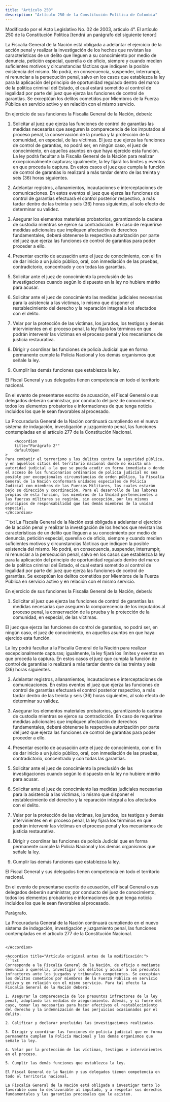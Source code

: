 ```yaml
---
title: "Artículo 250"
description: "Artículo 250 de la Constitución Política de Colombia"
---
```


<Warning>Modificado por el Acto Legislativo No. 02 de 2003, artículo 4°. El artículo 250 de la Constitución Política [tendrá un parágrafo del siguiente tenor:]</Warning>

La Fiscalía General de la Nación está obligada a adelantar el ejercicio de la acción penal y realizar la investigación de los hechos que revistan las características de un delito que lleguen a su conocimiento por medio de denuncia, petición especial, querella o de oficio, siempre y cuando medien suficientes motivos y circunstancias fácticas que indiquen la posible existencia del mismo. No podrá, en consecuencia, suspender, interrumpir, ni renunciar a la persecución penal, salvo en los casos que establezca la ley para la aplicación del principio de oportunidad regulado dentro del marco de la política criminal del Estado, el cual estará sometido al control de legalidad por parte del juez que ejerza las funciones de control de garantías. Se exceptúan los delitos cometidos por Miembros de la Fuerza Pública en servicio activo y en relación con el mismo servicio.

En ejercicio de sus funciones la Fiscalía General de la Nación, deberá: 

1. Solicitar al juez que ejerza las funciones de control de garantías las medidas necesarias que aseguren la comparecencia de los imputados al proceso penal, la conservación de la prueba y la protección de la comunidad, en especial, de las víctimas. El juez que ejerza las funciones de control de garantías, no podrá ser, en ningún caso, el juez de conocimiento, en aquellos asuntos en que haya ejercido esta función. La ley podrá facultar a la Fiscalía General de la Nación para realizar excepcionalmente capturas; igualmente, la ley fijará los límites y eventos en que proceda la captura. En estos casos el juez que cumpla la función de control de garantías lo realizará a más tardar dentro de las treinta y seis (36) horas siguientes.

2. Adelantar registros, allanamientos, incautaciones e interceptaciones de comunicaciones. En estos eventos el juez que ejerza las funciones de control de garantías efectuará el control posterior respectivo, a más tardar dentro de las treinta y seis (36) horas siguientes, al solo efecto de determinar su validez. 

3. Asegurar los elementos materiales probatorios, garantizando la cadena de custodia mientras se ejerce su contradicción. En caso de requerirse medidas adicionales que impliquen afectación de derechos fundamentales, deberá obtenerse la respectiva autorización por parte del juez que ejerza las funciones de control de garantías para poder proceder a ello. 

4. Presentar escrito de acusación ante el juez de conocimiento, con el fin de dar inicio a un juicio público, oral, con inmediación de las pruebas, contradictorio, concentrado y con todas las garantías. 

5. Solicitar ante el juez de conocimiento la preclusión de las investigaciones cuando según lo dispuesto en la ley no hubiere mérito para acusar. 

6. Solicitar ante el juez de conocimiento las medidas judiciales necesarias para la asistencia a las víctimas, lo mismo que disponer el restablecimiento del derecho y la reparación integral a los afectados con el delito. 

7. Velar por la protección de las víctimas, los jurados, los testigos y demás intervinientes en el proceso penal, la ley fijará los términos en que podrán intervenir las víctimas en el proceso penal y los mecanismos de justicia restaurativa.

8. Dirigir y coordinar las funciones de policía Judicial que en forma permanente cumple la Policía Nacional y los demás organismos que señale la ley. 

9. Cumplir las demás funciones que establezca la ley. 

El Fiscal General y sus delegados tienen competencia en todo el territorio nacional.

En el evento de presentarse escrito de acusación, el Fiscal General o sus delegados deberán suministrar, por conducto del juez de conocimiento, todos los elementos probatorios e informaciones de que tenga noticia incluidos los que le sean favorables al procesado. 

<AccordionGroup>
    <Accordion
        title="Parágrafo 1°"
        defaultOpen
    >
    La Procuraduría General de la Nación continuará cumpliendo en el nuevo sistema de indagación, investigación y juzgamiento penal, las funciones contempladas en el artículo 277 de la Constitución Nacional. 
    </Accordion>

        <Accordion
        title="Parágrafo 2°"
        defaultOpen
    >
    Para combatir el terrorismo y los delitos contra la seguridad pública, y en aquellos sitios del territorio nacional donde no exista una autoridad judicial a la que se pueda acudir en forma inmediata o donde el acceso de los funcionarios ordinarios de policía judicial no sea posible por excepcionales circunstancias de orden público, la Fiscalía General de la Nación conformará unidades especiales de Policía Judicial con miembros de las Fuerzas Militares, las cuales estarán bajo su dirección y coordinación. Para el desarrollo de las labores propias de esta función, los miembros de la Unidad pertenecientes a las fuerzas militares se regirán, sin excepción, por los mismos principios de responsabilidad que los demás miembros de la unidad especial. 
    </Accordion>

</AccordionGroup>


<Accordion title="Artículo Modificado por el Acto Legislativo No. 03 de 2002, artículo 2°. El artículo 250 de la Constitución Política quedará así:">
```txt
La Fiscalía General de la Nación está obligada a adelantar el ejercicio de la acción penal y realizar la investigación de los hechos que revistan las características de un delito que lleguen a su conocimiento por medio de denuncia, petición especial, querella o de oficio, siempre y cuando medien suficientes motivos y circunstancias fácticas que indiquen la posible existencia del mismo. No podrá, en consecuencia, suspender, interrumpir, ni renunciar a la persecución penal, salvo en los casos que establezca la ley para la aplicación del principio de oportunidad regulado dentro del marco de la política criminal del Estado, el cual estará sometido al control de legalidad por parte del juez que ejerza las funciones de control de garantías. Se exceptúan los delitos cometidos por Miembros de la Fuerza Pública en servicio activo y en relación con el mismo servicio.

En ejercicio de sus funciones la Fiscalía General de la Nación, deberá:

1. Solicitar al juez que ejerza las funciones de control de garantías las medidas necesarias que aseguren la comparecencia de los imputados al proceso penal, la conservación de la prueba y la protección de la comunidad, en especial, de las víctimas.

El juez que ejerza las funciones de control de garantías, no podrá ser, en ningún caso, el juez de conocimiento, en aquellos asuntos en que haya ejercido esta función.

La ley podrá facultar a la Fiscalía General de la Nación para realizar excepcionalmente capturas; igualmente, la ley fijará los límites y eventos en que proceda la captura. En estos casos el juez que cumpla la función de control de garantías lo realizará a más tardar dentro de las treinta y seis (36) horas siguientes.

2. Adelantar registros, allanamientos, incautaciones e interceptaciones de comunicaciones. En estos eventos el juez que ejerza las funciones de control de garantías efectuará el control posterior respectivo, a más tardar dentro de las treinta y seis (36) horas siguientes, al solo efecto de determinar su validez.

3. Asegurar los elementos materiales probatorios, garantizando la cadena de custodia mientras se ejerce su contradicción. En caso de requerirse medidas adicionales que impliquen afectación de derechos fundamentales, deberá obtenerse la respectiva autorización por parte del juez que ejerza las funciones de control de garantías para poder proceder a ello.

4. Presentar escrito de acusación ante el juez de conocimiento, con el fin de dar inicio a un juicio público, oral, con inmediación de las pruebas, contradictorio, concentrado y con todas las garantías.

5. Solicitar ante el juez de conocimiento la preclusión de las investigaciones cuando según lo dispuesto en la ley no hubiere mérito para acusar.

6. Solicitar ante el juez de conocimiento las medidas judiciales necesarias para la asistencia a las víctimas, lo mismo que disponer el restablecimiento del derecho y la reparación integral a los afectados con el delito.

7. Velar por la protección de las víctimas, los jurados, los testigos y demás intervinientes en el proceso penal, la ley fijará los términos en que podrán intervenir las víctimas en el proceso penal y los mecanismos de justicia restaurativa.

8. Dirigir y coordinar las funciones de policía Judicial que en forma permanente cumple la Policía Nacional y los demás organismos que señale la ley.

9. Cumplir las demás funciones que establezca la ley.

El Fiscal General y sus delegados tienen competencia en todo el territorio nacional.

En el evento de presentarse escrito de acusación, el Fiscal General o sus delegados deberán suministrar, por conducto del juez de conocimiento, todos los elementos probatorios e informaciones de que tenga noticia incluidos los que le sean favorables al procesado.

Parágrafo. 

La Procuraduría General de la Nación continuará cumpliendo en el nuevo sistema de indagación, investigación y juzgamiento penal, las funciones contempladas en el artículo 277 de la Constitución Nacional.
```

</Accordion>

<Accordion title="Artículo original antes de la modificación:">
```txt 
Corresponde a la Fiscalía General de la Nación, de oficio o mediante denuncia o querella, investigar los delitos y acusar a los presuntos infractores ante los juzgados y tribunales competentes. Se exceptúan los delitos cometidos por miembros de la Fuerza Pública en servicio activo y en relación con el mismo servicio. Para tal efecto la Fiscalía General de la Nación deberá:

1. Asegurar la comparecencia de los presuntos infractores de la ley penal, adoptando las medidas de aseguramiento. Además, y si fuere del caso, tomar las necesarias para hacer efectivos el restablecimiento del derecho y la indemnización de los perjuicios ocasionados por el delito.

2. Calificar y declarar precluidas las investigaciones realizadas.

3. Dirigir y coordinar las funciones de policía judicial que en forma permanente cumplen la Policía Nacional y los demás organismos que señale la ley.

4. Velar por la protección de las víctimas, testigos e intervinientes en el proceso.

5. Cumplir las demás funciones que establezca la ley.

El Fiscal General de la Nación y sus delegados tienen competencia en todo el territorio nacional.

La Fiscalía General de la Nación está obligada a investigar tanto lo favorable como lo desfavorable al imputado, y a respetar sus derechos fundamentales y las garantías procesales que le asisten.
```
</Accordion>
